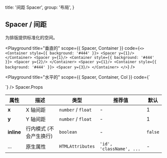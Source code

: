 
  title: '间距 Spacer',
  group: '布局',
}

## Spacer / 间距

为排版提供标准化的空间。

<Playground
  title="垂直的"
  scope={{ Spacer, Container }}
  code={`
<>
  <Container style={{ background: '#444' }}>
    <Spacer y={1}/>
  </Container>
  <Spacer y={1}/>
  <Container style={{ background: '#444' }}>
    <Spacer y={2}/>
  </Container>
  <Spacer y={1}/>
  <Container style={{ background: '#444' }}>
    <Spacer y={3}/>
  </Container>
</>
`}
/>

<Playground
  title="水平的"
  scope={{ Spacer, Container, Col }}
  code={`
<Container>
  <Col style={{ background: '#444' }} />
  <Spacer x={5}/>
  <Col style={{ background: '#444' }} />
</Container>
`}
/>

<Attributes edit="/pages/zh-cn/components/spacer.mdx">
<Attributes.Title>Spacer.Props</Attributes.Title>

| 属性       | 描述                    | 类型               | 推荐值                   | 默认    |
| ---------- | ----------------------- | ------------------ | ------------------------ | ------- |
| **x**      | X 轴间距                | `number` / `float` | -                        | 1       |
| **y**      | Y 轴间距                | `number` / `float` | -                        | 1       |
| **inline** | 行内模式 (不会产生换行) | `boolean`          | -                        | `false` |
| ...        | 原生属性                | `HTMLAttributes`   | `'id', 'className', ...` | -       |

</Attributes>

